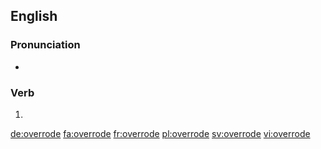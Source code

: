 ==English==

===Pronunciation===
* {{IPA|/ˈovəɹəʊd/|lang=en}}

===Verb===
{{head|en|verb form}}

# {{en-simple past of|override}}

[[de:overrode]]
[[fa:overrode]]
[[fr:overrode]]
[[pl:overrode]]
[[sv:overrode]]
[[vi:overrode]]